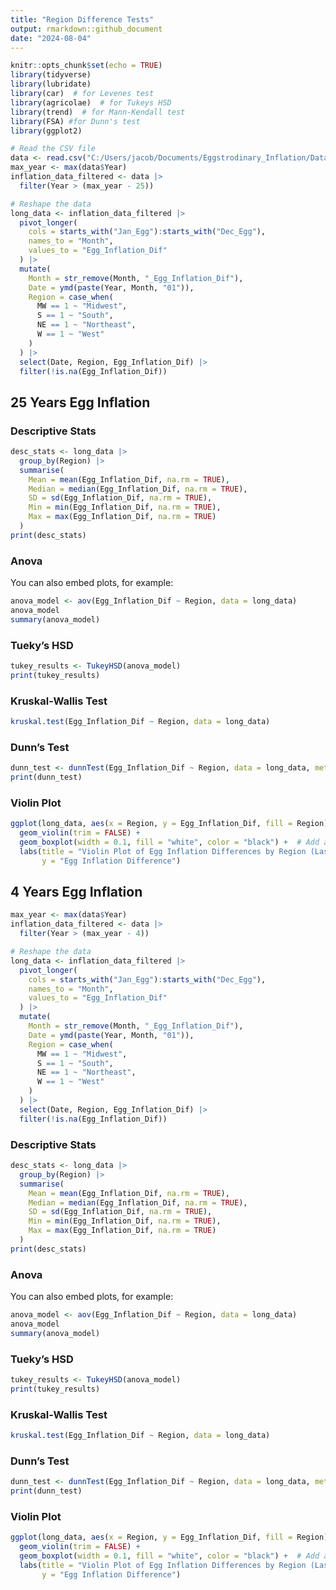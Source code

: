 ```yaml
---
title: "Region Difference Tests"
output: rmarkdown::github_document
date: "2024-08-04"
---
```


```r
knitr::opts_chunk$set(echo = TRUE)
library(tidyverse)
library(lubridate)
library(car)  # for Levenes test
library(agricolae)  # for Tukeys HSD
library(trend)  # for Mann-Kendall test
library(FSA) #for Dunn's test
library(ggplot2)

# Read the CSV file
data <- read.csv("C:/Users/jacob/Documents/Eggstrodinary_Inflation/Data/Inflation_Differences.csv", stringsAsFactors = FALSE)
max_year <- max(data$Year)
inflation_data_filtered <- data |>
  filter(Year > (max_year - 25))

# Reshape the data
long_data <- inflation_data_filtered |>
  pivot_longer(
    cols = starts_with("Jan_Egg"):starts_with("Dec_Egg"),
    names_to = "Month",
    values_to = "Egg_Inflation_Dif"
  ) |>
  mutate(
    Month = str_remove(Month, "_Egg_Inflation_Dif"),
    Date = ymd(paste(Year, Month, "01")),
    Region = case_when(
      MW == 1 ~ "Midwest",
      S == 1 ~ "South",
      NE == 1 ~ "Northeast",
      W == 1 ~ "West"
    )
  ) |>
  select(Date, Region, Egg_Inflation_Dif) |>
  filter(!is.na(Egg_Inflation_Dif))
```

## 25 Years Egg Inflation

### Descriptive Stats
```r
desc_stats <- long_data |>
  group_by(Region) |>
  summarise(
    Mean = mean(Egg_Inflation_Dif, na.rm = TRUE),
    Median = median(Egg_Inflation_Dif, na.rm = TRUE),
    SD = sd(Egg_Inflation_Dif, na.rm = TRUE),
    Min = min(Egg_Inflation_Dif, na.rm = TRUE),
    Max = max(Egg_Inflation_Dif, na.rm = TRUE)
  )
print(desc_stats)
```

### Anova

You can also embed plots, for example:

```r
anova_model <- aov(Egg_Inflation_Dif ~ Region, data = long_data)
anova_model
summary(anova_model)
```

### Tueky's HSD
```r
tukey_results <- TukeyHSD(anova_model)
print(tukey_results)
```

### Kruskal-Wallis Test
```r
kruskal.test(Egg_Inflation_Dif ~ Region, data = long_data)
```

### Dunn's Test
```r
dunn_test <- dunnTest(Egg_Inflation_Dif ~ Region, data = long_data, method = "bonferroni")
print(dunn_test)
```

### Violin Plot
```r
ggplot(long_data, aes(x = Region, y = Egg_Inflation_Dif, fill = Region)) +
  geom_violin(trim = FALSE) +
  geom_boxplot(width = 0.1, fill = "white", color = "black") +  # Add a mini boxplot inside
  labs(title = "Violin Plot of Egg Inflation Differences by Region (Last 25 Years)",
       y = "Egg Inflation Difference")
```

## 4 Years Egg Inflation
```r
max_year <- max(data$Year)
inflation_data_filtered <- data |>
  filter(Year > (max_year - 4))

# Reshape the data
long_data <- inflation_data_filtered |>
  pivot_longer(
    cols = starts_with("Jan_Egg"):starts_with("Dec_Egg"),
    names_to = "Month",
    values_to = "Egg_Inflation_Dif"
  ) |>
  mutate(
    Month = str_remove(Month, "_Egg_Inflation_Dif"),
    Date = ymd(paste(Year, Month, "01")),
    Region = case_when(
      MW == 1 ~ "Midwest",
      S == 1 ~ "South",
      NE == 1 ~ "Northeast",
      W == 1 ~ "West"
    )
  ) |>
  select(Date, Region, Egg_Inflation_Dif) |>
  filter(!is.na(Egg_Inflation_Dif))
```



### Descriptive Stats
```r
desc_stats <- long_data |>
  group_by(Region) |>
  summarise(
    Mean = mean(Egg_Inflation_Dif, na.rm = TRUE),
    Median = median(Egg_Inflation_Dif, na.rm = TRUE),
    SD = sd(Egg_Inflation_Dif, na.rm = TRUE),
    Min = min(Egg_Inflation_Dif, na.rm = TRUE),
    Max = max(Egg_Inflation_Dif, na.rm = TRUE)
  )
print(desc_stats)
```

### Anova

You can also embed plots, for example:

```r
anova_model <- aov(Egg_Inflation_Dif ~ Region, data = long_data)
anova_model
summary(anova_model)
```

### Tueky's HSD
```r
tukey_results <- TukeyHSD(anova_model)
print(tukey_results)
```

### Kruskal-Wallis Test
```r
kruskal.test(Egg_Inflation_Dif ~ Region, data = long_data)
```

### Dunn's Test
```r
dunn_test <- dunnTest(Egg_Inflation_Dif ~ Region, data = long_data, method = "bonferroni")
print(dunn_test)
```

### Violin Plot
```r
ggplot(long_data, aes(x = Region, y = Egg_Inflation_Dif, fill = Region)) +
  geom_violin(trim = FALSE) +
  geom_boxplot(width = 0.1, fill = "white", color = "black") +  # Add a mini boxplot inside
  labs(title = "Violin Plot of Egg Inflation Differences by Region (Last 4 Years)",
       y = "Egg Inflation Difference")
```